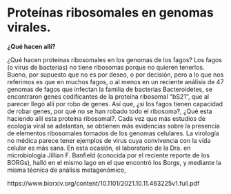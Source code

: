 # Proteínas ribosomales en genomas virales.

**¿Qué hacen allí?**


¿Qué hacen proteínas ribosomales en los genomas de los fagos? Los fagos (o virus de bacterias) no tiene ribosomas porque no quieren tenerlos. Bueno, por supuesto que no es por deseo, o por decisión, pero a lo que nos referimos es que en muchos fagos, o al menos en un reciente análisis de 47 genomas de fagos que infectan la familia de bacterias Bacteroidetes, se encontraron genes codificantes de la proteína ribosomal "bS21", que al parecer llegó allí por robo de genes. Así que, ¿si los fagos tienen capacidad de robar genes, por qué no se han robado todo el ribosoma?, ¿Qué esta haciendo allí esta proteína ribosomal?. Cada vez que más estudios de ecología viral se adelantan, se obtienen más evidencias sobre la presencia de elementos ribosomales tomados de los genomas celulares. La virología no médica parece tener ejemplos de virus cuya convivencia con la vida celular es más sana. En esta ocasión, el laboratorio de la Dra. en microbiología Jillian F. Banfield (conocida por el reciente reporte de los BORGs), halló en el mismo lago en el que encontró los Borgs, y mediante la misma técnica de análisis metagenómico,


https://www.biorxiv.org/content/10.1101/2021.10.11.463225v1.full.pdf